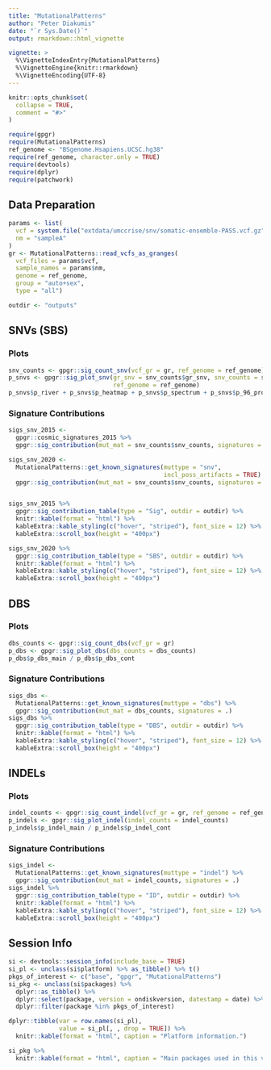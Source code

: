 ```yaml
---
title: "MutationalPatterns"
author: "Peter Diakumis"
date: "`r Sys.Date()`"
output: rmarkdown::html_vignette

vignette: >
  %\VignetteIndexEntry{MutationalPatterns}
  %\VignetteEngine{knitr::rmarkdown}
  %\VignetteEncoding{UTF-8}
---
```


```r
knitr::opts_chunk$set(
  collapse = TRUE,
  comment = "#>"
)
```

```r
require(gpgr)
require(MutationalPatterns)
ref_genome <- "BSgenome.Hsapiens.UCSC.hg38"
require(ref_genome, character.only = TRUE)
require(devtools)
require(dplyr)
require(patchwork)
```

## Data Preparation

```r
params <- list(
  vcf = system.file("extdata/umccrise/snv/somatic-ensemble-PASS.vcf.gz", package = "gpgr"),
  nm = "sampleA"
)
gr <- MutationalPatterns::read_vcfs_as_granges(
  vcf_files = params$vcf,
  sample_names = params$nm,
  genome = ref_genome,
  group = "auto+sex",
  type = "all")

outdir <- "outputs"
```

## SNVs (SBS)

### Plots

```r
snv_counts <- gpgr::sig_count_snv(vcf_gr = gr, ref_genome = ref_genome)
p_snvs <- gpgr::sig_plot_snv(gr_snv = snv_counts$gr_snv, snv_counts = snv_counts$snv_counts,
                             ref_genome = ref_genome)
p_snvs$p_river + p_snvs$p_heatmap + p_snvs$p_spectrum + p_snvs$p_96_profile + patchwork::plot_layout(ncol = 1)
```

### Signature Contributions

```r
sigs_snv_2015 <-
  gpgr::cosmic_signatures_2015 %>%
  gpgr::sig_contribution(mut_mat = snv_counts$snv_counts, signatures = .)

sigs_snv_2020 <-
  MutationalPatterns::get_known_signatures(muttype = "snv",
                                           incl_poss_artifacts = TRUE) %>%
  gpgr::sig_contribution(mut_mat = snv_counts$snv_counts, signatures = .)


sigs_snv_2015 %>%
  gpgr::sig_contribution_table(type = "Sig", outdir = outdir) %>%
  knitr::kable(format = "html") %>%
  kableExtra::kable_styling(c("hover", "striped"), font_size = 12) %>%
  kableExtra::scroll_box(height = "400px")

sigs_snv_2020 %>%
  gpgr::sig_contribution_table(type = "SBS", outdir = outdir) %>%
  knitr::kable(format = "html") %>%
  kableExtra::kable_styling(c("hover", "striped"), font_size = 12) %>%
  kableExtra::scroll_box(height = "400px")
```

## DBS

### Plots

```r
dbs_counts <- gpgr::sig_count_dbs(vcf_gr = gr)
p_dbs <- gpgr::sig_plot_dbs(dbs_counts = dbs_counts)
p_dbs$p_dbs_main / p_dbs$p_dbs_cont
```

### Signature Contributions

```r
sigs_dbs <-
  MutationalPatterns::get_known_signatures(muttype = "dbs") %>%
  gpgr::sig_contribution(mut_mat = dbs_counts, signatures = .)
sigs_dbs %>%
  gpgr::sig_contribution_table(type = "DBS", outdir = outdir) %>%
  knitr::kable(format = "html") %>%
  kableExtra::kable_styling(c("hover", "striped"), font_size = 12) %>%
  kableExtra::scroll_box(height = "400px")
```

## INDELs

### Plots

```r
indel_counts <- gpgr::sig_count_indel(vcf_gr = gr, ref_genome = ref_genome)
p_indels <- gpgr::sig_plot_indel(indel_counts = indel_counts)
p_indels$p_indel_main / p_indels$p_indel_cont
```

### Signature Contributions

```r
sigs_indel <-
  MutationalPatterns::get_known_signatures(muttype = "indel") %>%
  gpgr::sig_contribution(mut_mat = indel_counts, signatures = .)
sigs_indel %>%
  gpgr::sig_contribution_table(type = "ID", outdir = outdir) %>%
  knitr::kable(format = "html") %>%
  kableExtra::kable_styling(c("hover", "striped"), font_size = 12) %>%
  kableExtra::scroll_box(height = "400px")
```


## Session Info

```r
si <- devtools::session_info(include_base = TRUE)
si_pl <- unclass(si$platform) %>% as_tibble() %>% t()
pkgs_of_interest <- c("base", "gpgr", "MutationalPatterns")
si_pkg <- unclass(si$packages) %>%
  dplyr::as_tibble() %>%
  dplyr::select(package, version = ondiskversion, datestamp = date) %>%
  dplyr::filter(package %in% pkgs_of_interest)

dplyr::tibble(var = row.names(si_pl),
              value = si_pl[, , drop = TRUE]) %>%
  knitr::kable(format = "html", caption = "Platform information.")

si_pkg %>%
  knitr::kable(format = "html", caption = "Main packages used in this vignette.")
```
